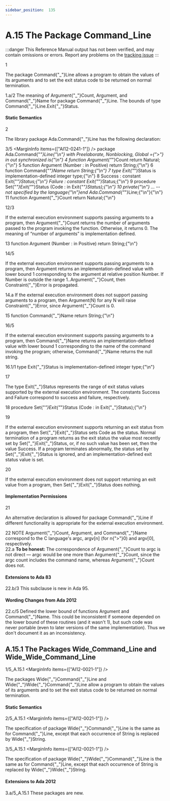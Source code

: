 ```yaml
---
sidebar_position:  135
---
```


# A.15 The Package Command_Line

:::danger
This Reference Manual output has not been verified,
and may contain omissions or errors.
Report any problems on the [tracking issue](https://github.com/ada-lang-io/ada-lang-io/issues/20)
:::


<MarginText>1</MarginText>
<p>The package Command{"_"}Line allows a program to obtain the values of its arguments and to set the exit status code to be returned on normal termination. <br /></p>

<AnnotatedOnly>
<MarginText>1.a/2</MarginText>
<Admonition type="aarm" aarm="implementation-defined">
<strong></strong>The meaning of Argument{"_"}Count, Argument, and Command{"_"}Name for package Command{"_"}Line. The bounds of type Command{"_"}Line.Exit{"_"}Status.<br />
</Admonition>
</AnnotatedOnly>


#### Static Semantics

<MarginText>2</MarginText>
<p>The library package Ada.Command{"_"}Line has the following declaration: <br /></p>

<MarginText>3/5</MarginText>
<MarginInfo items={["AI12-0241-1"]} />
<CodeBlock language="ada">
package Ada.Command{"_"}Line{"\n"}  with Preelaborate, Nonblocking, Global ={">"} in out synchronized is{"\n"}
<MarginText>4</MarginText>
  function Argument{"_"}Count return Natural;{"\n"}
<MarginText>5</MarginText>
  function Argument (Number : in Positive) return String;{"\n"}
<MarginText>6</MarginText>
  function Command{"_"}Name return String;{"\n"}
<MarginText>7</MarginText>
  type Exit{"_"}Status is implementation-defined integer type;{"\n"}
<MarginText>8</MarginText>
  Success : constant Exit{"_"}Status;{"\n"}  Failure : constant Exit{"_"}Status;{"\n"}
<MarginText>9</MarginText>
  procedure Set{"_"}Exit{"_"}Status (Code : in Exit{"_"}Status);{"\n"}
<MarginText>10</MarginText>
private{"\n"}  ... -- not specified by the language{"\n"}end Ada.Command{"_"}Line;{"\n"}{"\n"}
<MarginText>11</MarginText>
function Argument{"_"}Count return Natural;{"\n"}

</CodeBlock>
<MarginText>12/3</MarginText>
<MarginInfo items={["AI05-0264-1"]} />
<p class="Indented4">If the external execution environment supports passing arguments to a program, then Argument{"_"}Count returns the number of arguments passed to the program invoking the function. Otherwise, it returns 0. The meaning of &ldquo;number of arguments&rdquo; is implementation defined.<br /></p>

<MarginText>13</MarginText>
<CodeBlock language="ada">
function Argument (Number : in Positive) return String;{"\n"}

</CodeBlock>
<MarginText>14/5</MarginText>
<MarginInfo items={["AI12-0259-1"]} />
<p class="Indented4">If the external execution environment supports passing arguments to a program, then Argument returns an implementation-defined value with lower bound 1 corresponding to the argument at relative position Number. If Number is outside the range 1..Argument{"_"}Count, then Constraint{"_"}Error is propagated. <br /></p>

<AnnotatedOnly>
<MarginText>14.a</MarginText>
<Admonition type="aarm" aarm="ramification">
<strong></strong>If the external execution environment does not support passing arguments to a program, then Argument(N) for any N will raise Constraint{"_"}Error, since Argument{"_"}Count is 0.<br />
</Admonition>
</AnnotatedOnly>

<MarginText>15</MarginText>
<CodeBlock language="ada">
function Command{"_"}Name return String;{"\n"}

</CodeBlock>
<MarginText>16/5</MarginText>
<MarginInfo items={["AI05-0264-1", "AI12-0259-1"]} />
<p class="Indented4">If the external execution environment supports passing arguments to a program, then Command{"_"}Name returns an implementation-defined value with lower bound 1 corresponding to the name of the command invoking the program; otherwise, Command{"_"}Name returns the null string.<br /></p>

<MarginText>16.1/1</MarginText>
<CodeBlock language="ada">
type Exit{"_"}Status is implementation-defined integer type;{"\n"}

</CodeBlock>
<MarginText>17</MarginText>
<p class="Indented4">The type Exit{"_"}Status represents the range of exit status values supported by the external execution environment. The constants Success and Failure correspond to success and failure, respectively.<br /></p>

<MarginText>18</MarginText>
<CodeBlock language="ada">
procedure Set{"_"}Exit{"_"}Status (Code : in Exit{"_"}Status);{"\n"}

</CodeBlock>
<MarginText>19</MarginText>
<p class="Indented4">If the external execution environment supports returning an exit status from a program, then Set{"_"}Exit{"_"}Status sets Code as the status. Normal termination of a program returns as the exit status the value most recently set by Set{"_"}Exit{"_"}Status, or, if no such value has been set, then the value Success. If a program terminates abnormally, the status set by Set{"_"}Exit{"_"}Status is ignored, and an implementation-defined exit status value is set.<br /></p>

<MarginText>20</MarginText>
<p class="Indented4">If the external execution environment does not support returning an exit value from a program, then Set{"_"}Exit{"_"}Status does nothing. <br /></p>


#### Implementation Permissions

<MarginText>21</MarginText>
<p>An alternative declaration is allowed for package Command{"_"}Line if different functionality is appropriate for the external execution environment. <br /></p>

<AnnotatedOnly>
<MarginText>22</MarginText>
<Admonition type="aarm" aarm="note">
NOTE   Argument{"_"}Count, Argument, and Command{"_"}Name correspond to the C language's argc, argv[n] (for n{">"}0) and argv[0], respectively. <br />
</Admonition>
</AnnotatedOnly>

<AnnotatedOnly>
<MarginText>22.a</MarginText>
<Admonition type="aarm" aarm="note">
<strong>To be honest: </strong>The correspondence of Argument{"_"}Count to argc is not direct &mdash; argc would be one more than Argument{"_"}Count, since the argc count includes the command name, whereas Argument{"_"}Count does not. <br />
</Admonition>
</AnnotatedOnly>

<AnnotatedOnly>

#### Extensions to Ada 83

</AnnotatedOnly>
<AnnotatedOnly>
<MarginText>22.b/3</MarginText>
<MarginInfo items={["AI05-0299-1"]} />
<Admonition type="aarm" aarm="note">
This subclause is new in Ada 95. <br />
</Admonition>
</AnnotatedOnly>

<AnnotatedOnly>

#### Wording Changes from Ada 2012

</AnnotatedOnly>
<AnnotatedOnly>
<MarginText>22.c/5</MarginText>
<MarginInfo items={["AI12-0259-1"]} />
<Admonition type="aarm" aarm="correction">
<strong></strong> Defined the lower bound of functions Argument and Command{"_"}Name. This could be inconsistent if someone depended on the lower bound of these routines (and it wasn't 1), but such code was never portable (even to later versions of the same implementation). Thus we don't document it as an inconsistency. <br />
</Admonition>
</AnnotatedOnly>

<a id="Subclause_A.15.1"></a>

## A.15.1  The Packages Wide_Command_Line and Wide_Wide_Command_Line

<MarginText>1/5_A.15.1</MarginText>
<MarginInfo items={["AI12-0021-1"]} />
<p>The packages Wide{"_"}Command{"_"}Line and Wide{"_"}Wide{"_"}Command{"_"}Line allow a program to obtain the values of its arguments and to set the exit status code to be returned on normal termination. <br /></p>


#### Static Semantics

<MarginText>2/5_A.15.1</MarginText>
<MarginInfo items={["AI12-0021-1"]} />
<p>The specification of package Wide{"_"}Command{"_"}Line is the same as for Command{"_"}Line, except that each occurrence of String is replaced by Wide{"_"}String.<br /></p>

<MarginText>3/5_A.15.1</MarginText>
<MarginInfo items={["AI12-0021-1"]} />
<p>The specification of package Wide{"_"}Wide{"_"}Command{"_"}Line is the same as for Command{"_"}Line, except that each occurrence of String is replaced by Wide{"_"}Wide{"_"}String.<br /></p>

<AnnotatedOnly>

#### Extensions to Ada 2012

</AnnotatedOnly>
<AnnotatedOnly>
<MarginText>3.a/5_A.15.1</MarginText>
<MarginInfo items={["AI12-0021-1"]} />
<Admonition type="aarm" aarm="note">
These packages are new. <br />
</Admonition>
</AnnotatedOnly>

